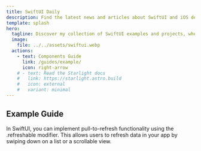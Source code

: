```yaml
---
title: SwiftUI Daily
description: Find the latest news and articles about SwiftUI and iOS development.
template: splash
hero:
  tagline: Discover my collection of SwiftUI examples and projects, where I share ideas, techniques, and solutions for creating amazing user interfaces with Apple's powerful framework. From basic concepts to advanced implementations, this space is designed to inspire, learn, and experiment with SwiftUI.
  image:
    file: ../../assets/swiftui.webp
  actions:
    - text: Components Guide
      link: /guides/example/
      icon: right-arrow
    # - text: Read the Starlight docs
    #   link: https://starlight.astro.build
    #   icon: external
    #   variant: minimal
---
```



## Example Guide
<CardGrid stagger>
	<Card title="Pull to refresh" href="/components/refresh">
		<p>
			In SwiftUI, you can implement pull-to-refresh functionality using the .refreshable modifier. 
			This allows users to refresh data in your app by swiping down on a list or a scrollable view.
		</p>
	</Card>
</CardGrid>
